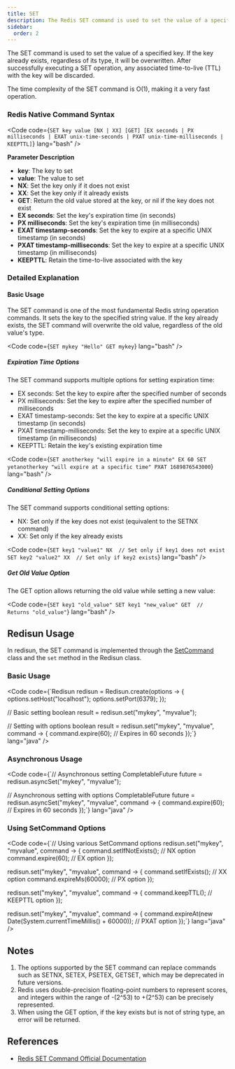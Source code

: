 ```yaml
---
title: SET
description: The Redis SET command is used to set the value of a specified key, supporting multiple options such as NX, XX, EX, PX, etc.
sidebar:
  order: 2
---
```





The SET command is used to set the value of a specified key. If the key already exists, regardless of its type, it will be overwritten. After successfully executing a SET operation, any associated time-to-live (TTL) with the key will be discarded.

The time complexity of the SET command is O(1), making it a very fast operation.

### Redis Native Command Syntax

<Code code={`SET key value [NX | XX] [GET] [EX seconds | PX milliseconds | EXAT unix-time-seconds | PXAT unix-time-milliseconds | KEEPTTL]`} lang="bash" />

**Parameter Description**

- **key**: The key to set
- **value**: The value to set
- **NX**: Set the key only if it does not exist
- **XX**: Set the key only if it already exists
- **GET**: Return the old value stored at the key, or nil if the key does not exist
- **EX seconds**: Set the key's expiration time (in seconds)
- **PX milliseconds**: Set the key's expiration time (in milliseconds)
- **EXAT timestamp-seconds**: Set the key to expire at a specific UNIX timestamp (in seconds)
- **PXAT timestamp-milliseconds**: Set the key to expire at a specific UNIX timestamp (in milliseconds)
- **KEEPTTL**: Retain the time-to-live associated with the key

### Detailed Explanation

#### Basic Usage

The SET command is one of the most fundamental Redis string operation commands. It sets the key to the specified string value. If the key already exists, the SET command will overwrite the old value, regardless of the old value's type.

<Code code={`SET mykey "Hello"
GET mykey`} lang="bash" />

##### Expiration Time Options

The SET command supports multiple options for setting expiration time:

- EX seconds: Set the key to expire after the specified number of seconds
- PX milliseconds: Set the key to expire after the specified number of milliseconds
- EXAT timestamp-seconds: Set the key to expire at a specific UNIX timestamp (in seconds)
- PXAT timestamp-milliseconds: Set the key to expire at a specific UNIX timestamp (in milliseconds)
- KEEPTTL: Retain the key's existing expiration time

<Code code={`SET anotherkey "will expire in a minute" EX 60
SET yetanotherkey "will expire at a specific time" PXAT 1689876543000`} lang="bash" />

##### Conditional Setting Options

The SET command supports conditional setting options:

- NX: Set only if the key does not exist (equivalent to the SETNX command)
- XX: Set only if the key already exists

<Code code={`SET key1 "value1" NX  // Set only if key1 does not exist
SET key2 "value2" XX  // Set only if key2 exists`} lang="bash" />

##### Get Old Value Option

The GET option allows returning the old value while setting a new value:

<Code code={`SET key1 "old_value"
SET key1 "new_value" GET  // Returns "old_value"`} lang="bash" />

## Redisun Usage

In redisun, the SET command is implemented through the [SetCommand](https://github.com/smartboot/redisun/blob/master/src/main/java/tech/smartboot/redisun/cmd/SetCommand.java) class and the `set` method in the Redisun class.

### Basic Usage

<Code code={`Redisun redisun = Redisun.create(options -> {
    options.setHost("localhost");
    options.setPort(6379);
});

// Basic setting
boolean result = redisun.set("mykey", "myvalue");

// Setting with options
boolean result = redisun.set("mykey", "myvalue", command -> {
    command.expire(60); // Expires in 60 seconds
});`} lang="java" />

### Asynchronous Usage

<Code code={`// Asynchronous setting
CompletableFuture<Boolean> future = redisun.asyncSet("mykey", "myvalue");

// Asynchronous setting with options
CompletableFuture<Boolean> future = redisun.asyncSet("mykey", "myvalue", command -> {
    command.expire(60); // Expires in 60 seconds
});`} lang="java" />

### Using SetCommand Options

<Code code={`// Using various SetCommand options
redisun.set("mykey", "myvalue", command -> {
    command.setIfNotExists();  // NX option
    command.expire(60);        // EX option
});

redisun.set("mykey", "myvalue", command -> {
    command.setIfExists();     // XX option
    command.expireMs(60000);   // PX option
});

redisun.set("mykey", "myvalue", command -> {
    command.keepTTL();         // KEEPTTL option
});

redisun.set("mykey", "myvalue", command -> {
    command.expireAt(new Date(System.currentTimeMillis() + 60000)); // PXAT option
});`} lang="java" />

## Notes

1. The options supported by the SET command can replace commands such as SETNX, SETEX, PSETEX, GETSET, which may be deprecated in future versions.
2. Redis uses double-precision floating-point numbers to represent scores, and integers within the range of -(2^53) to +(2^53) can be precisely represented.
3. When using the GET option, if the key exists but is not of string type, an error will be returned.

## References

- [Redis SET Command Official Documentation](https://redis.io/docs/latest/commands/set/)